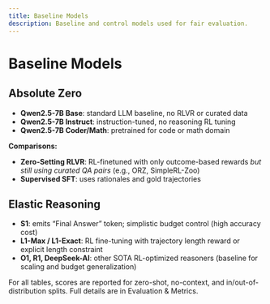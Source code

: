 ```yaml
---
title: Baseline Models
description: Baseline and control models used for fair evaluation.
---
```


# Baseline Models

## Absolute Zero

- **Qwen2.5-7B Base**: standard LLM baseline, no RLVR or curated data
- **Qwen2.5-7B Instruct**: instruction-tuned, no reasoning RL tuning
- **Qwen2.5-7B Coder/Math**: pretrained for code or math domain

**Comparisons:**
- **Zero-Setting RLVR**: RL-finetuned with only outcome-based rewards _but still using curated QA pairs_ (e.g., ORZ, SimpleRL-Zoo)
- **Supervised SFT**: uses rationales and gold trajectories

## Elastic Reasoning

- **S1**: emits “Final Answer” token; simplistic budget control (high accuracy cost)
- **L1-Max / L1-Exact**: RL fine-tuning with trajectory length reward or explicit length constraint
- **O1, R1, DeepSeek-AI**: other SOTA RL-optimized reasoners (baseline for scaling and budget generalization)

<Note>
For all tables, scores are reported for zero-shot, no-context, and in/out-of-distribution splits. Full details are in Evaluation & Metrics.
</Note>

